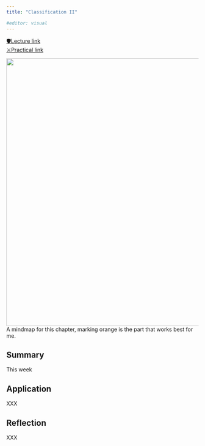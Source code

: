 ```yaml
---
title: "Classification II"

#editor: visual
---
```


[🛡️Lecture link](https://andrewmaclachlan.github.io/CASA0023-lecture-7/#1)<br/> [⚔️Practical link](https://andrewmaclachlan.github.io/CASA0023/7_classification_II.html)<br/>

<img src="https://raw.githubusercontent.com/Murphy829/RSETEST/e5a083ef9bbf5ec919cc052fe94f44b95497079d/imgs/mindmaps/7%2BClassification%2BII.svg" width="700"/><br/> A mindmap for this chapter, marking orange is the part that works best for me.

## Summary

This week

## Application

XXX

## Reflection

XXX
